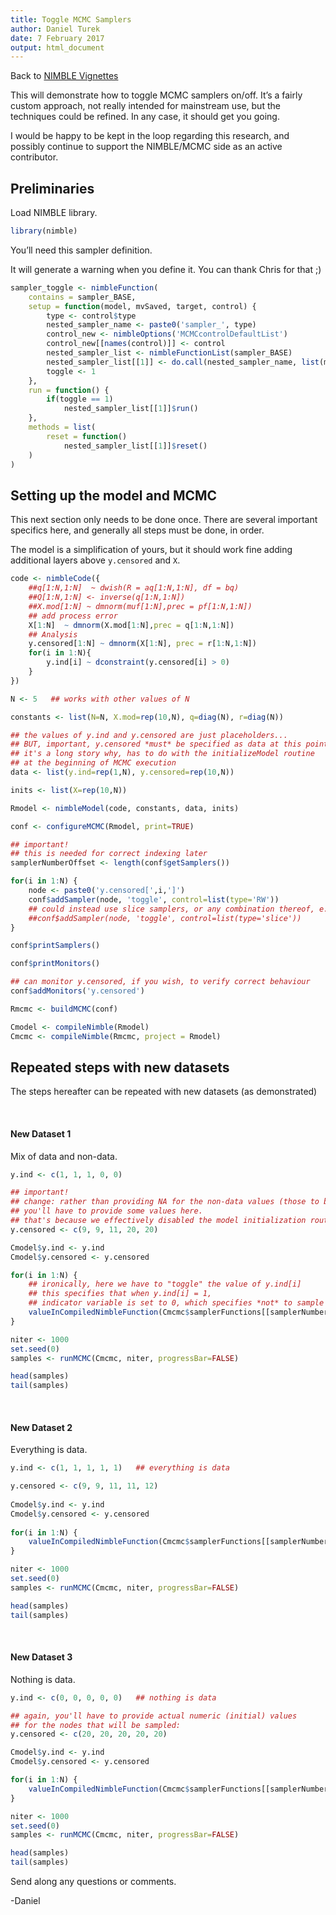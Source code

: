 ```yaml
---
title: Toggle MCMC Samplers
author: Daniel Turek
date: 7 February 2017
output: html_document
---
```


<!---
danielturek.github.io/public/folder/fileName.html
-->

Back to [NIMBLE Vignettes](https://danielturek.github.io/public/nimble_vignettes.html)

This will demonstrate how to toggle MCMC samplers on/off.  It's a fairly custom approach, not really intended for mainstream use, but the techniques could be refined.  In any case, it should get you going.
 
I would be happy to be kept in the loop regarding this research, and
possibly continue to support the NIMBLE/MCMC side as an
active contributor.

## Preliminaries

Load NIMBLE library.

```r
library(nimble)
```

You'll need this sampler definition.

It will generate a warning when you define it.  You can thank Chris for that  ;)

```r
sampler_toggle <- nimbleFunction(
    contains = sampler_BASE,
    setup = function(model, mvSaved, target, control) {
        type <- control$type
        nested_sampler_name <- paste0('sampler_', type)
        control_new <- nimbleOptions('MCMCcontrolDefaultList')
        control_new[[names(control)]] <- control
        nested_sampler_list <- nimbleFunctionList(sampler_BASE)
        nested_sampler_list[[1]] <- do.call(nested_sampler_name, list(model, mvSaved, target, control_new))
        toggle <- 1
    },
    run = function() {
        if(toggle == 1)
            nested_sampler_list[[1]]$run()
    },
    methods = list(
        reset = function()
            nested_sampler_list[[1]]$reset()
    )
)
```

## Setting up the model and MCMC

This next section only needs to be done once.  There are several important specifics here, and generally all steps must be done, in order.

The model is a simplification of yours, but it should work fine adding additional layers above `y.censored` and `X`.

```r
code <- nimbleCode({ 
    ##q[1:N,1:N]  ~ dwish(R = aq[1:N,1:N], df = bq)
    ##Q[1:N,1:N] <- inverse(q[1:N,1:N])
    ##X.mod[1:N] ~ dmnorm(muf[1:N],prec = pf[1:N,1:N])
    ## add process error
    X[1:N]  ~ dmnorm(X.mod[1:N],prec = q[1:N,1:N])
    ## Analysis
    y.censored[1:N] ~ dmnorm(X[1:N], prec = r[1:N,1:N]) 
    for(i in 1:N){
        y.ind[i] ~ dconstraint(y.censored[i] > 0)
    }
})

N <- 5   ## works with other values of N

constants <- list(N=N, X.mod=rep(10,N), q=diag(N), r=diag(N))

## the values of y.ind and y.censored are just placeholders...
## BUT, important, y.censored *must* be specified as data at this point.
## it's a long story why, has to do with the initializeModel routine
## at the beginning of MCMC execution
data <- list(y.ind=rep(1,N), y.censored=rep(10,N))  

inits <- list(X=rep(10,N))

Rmodel <- nimbleModel(code, constants, data, inits)

conf <- configureMCMC(Rmodel, print=TRUE)

## important!
## this is needed for correct indexing later
samplerNumberOffset <- length(conf$getSamplers())

for(i in 1:N) {
    node <- paste0('y.censored[',i,']')
    conf$addSampler(node, 'toggle', control=list(type='RW'))
    ## could instead use slice samplers, or any combination thereof, e.g.:
    ##conf$addSampler(node, 'toggle', control=list(type='slice'))
}

conf$printSamplers()

conf$printMonitors()

## can monitor y.censored, if you wish, to verify correct behaviour
conf$addMonitors('y.censored')

Rmcmc <- buildMCMC(conf)

Cmodel <- compileNimble(Rmodel)
Cmcmc <- compileNimble(Rmcmc, project = Rmodel)
```

## Repeated steps with new datasets

The steps hereafter can be repeated with new datasets (as
demonstrated)

\   

#### New Dataset 1 

Mix of data and non-data.

```r
y.ind <- c(1, 1, 1, 0, 0)

## important!
## change: rather than providing NA for the non-data values (those to be sampled),
## you'll have to provide some values here.
## that's because we effectively disabled the model initialization routine earlier
y.censored <- c(9, 9, 11, 20, 20)

Cmodel$y.ind <- y.ind
Cmodel$y.censored <- y.censored

for(i in 1:N) {
    ## ironically, here we have to "toggle" the value of y.ind[i]
    ## this specifies that when y.ind[i] = 1,
    ## indicator variable is set to 0, which specifies *not* to sample
    valueInCompiledNimbleFunction(Cmcmc$samplerFunctions[[samplerNumberOffset+i]], 'toggle', 1-y.ind[i])
}

niter <- 1000
set.seed(0)
samples <- runMCMC(Cmcmc, niter, progressBar=FALSE)

head(samples)
tail(samples)
```

\   

#### New Dataset 2 

Everything is data.

```r
y.ind <- c(1, 1, 1, 1, 1)   ## everything is data

y.censored <- c(9, 9, 11, 11, 12)
 
Cmodel$y.ind <- y.ind 
Cmodel$y.censored <- y.censored
 
for(i in 1:N) {
    valueInCompiledNimbleFunction(Cmcmc$samplerFunctions[[samplerNumberOffset+i]], 'toggle', 1-y.ind[i])
}

niter <- 1000 
set.seed(0)
samples <- runMCMC(Cmcmc, niter, progressBar=FALSE)

head(samples)
tail(samples)
```

\   

#### New Dataset 3

Nothing is data.

```r
y.ind <- c(0, 0, 0, 0, 0)   ## nothing is data

## again, you'll have to provide actual numeric (initial) values
## for the nodes that will be sampled:
y.censored <- c(20, 20, 20, 20, 20)

Cmodel$y.ind <- y.ind
Cmodel$y.censored <- y.censored

for(i in 1:N) {
    valueInCompiledNimbleFunction(Cmcmc$samplerFunctions[[samplerNumberOffset+i]], 'toggle', 1-y.ind[i])
}

niter <- 1000
set.seed(0)
samples <- runMCMC(Cmcmc, niter, progressBar=FALSE)

head(samples)
tail(samples)
```

Send along any questions or comments.

-Daniel

\  

\  

\  

\  





